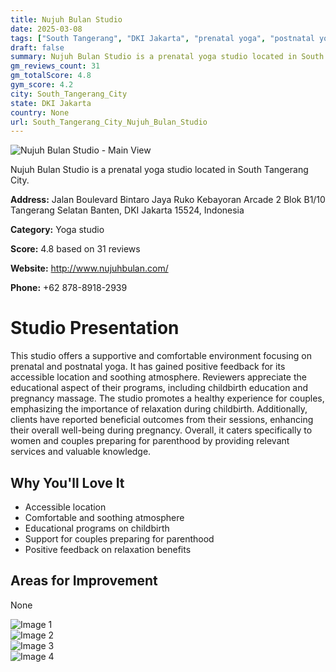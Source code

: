 ```yaml
---
title: Nujuh Bulan Studio
date: 2025-03-08
tags: ["South Tangerang", "DKI Jakarta", "prenatal yoga", "postnatal yoga", "childbirth education", "comfortable", "educational", "South Tangerang City"]  
draft: false
summary: Nujuh Bulan Studio is a prenatal yoga studio located in South Tangerang City.
gm_reviews_count: 31
gm_totalScore: 4.8
gym_score: 4.2
city: South_Tangerang_City
state: DKI Jakarta
country: None
url: South_Tangerang_City_Nujuh_Bulan_Studio
---
```


<div className="aspect-[16/9] relative my-8">
  <img 
    src="https://lh5.googleusercontent.com/p/AF1QipOVJAC_2Y7WyC21wjRhxVcjUv2Wy0SNdBwnSD8N=w1920-h1080-k-no"
    alt="Nujuh Bulan Studio - Main View"
    className="object-cover absolute inset-0 w-full h-full rounded-lg"
  />
</div>

Nujuh Bulan Studio is a prenatal yoga studio located in South Tangerang City.

**Address:** Jalan Boulevard Bintaro Jaya Ruko Kebayoran Arcade 2 Blok B1/10 Tangerang Selatan Banten, DKI Jakarta 15524, Indonesia

**Category:** Yoga studio

**Score:** 4.8 based on 31 reviews

**Website:** http://www.nujuhbulan.com/

**Phone:** +62 878-8918-2939

# Studio Presentation

This studio offers a supportive and comfortable environment focusing on prenatal and postnatal yoga. It has gained positive feedback for its accessible location and soothing atmosphere. Reviewers appreciate the educational aspect of their programs, including childbirth education and pregnancy massage.
The studio promotes a healthy experience for couples, emphasizing the importance of relaxation during childbirth. Additionally, clients have reported beneficial outcomes from their sessions, enhancing their overall well-being during pregnancy. Overall, it caters specifically to women and couples preparing for parenthood by providing relevant services and valuable knowledge.

## Why You'll Love It

- Accessible location
- Comfortable and soothing atmosphere
- Educational programs on childbirth
- Support for couples preparing for parenthood
- Positive feedback on relaxation benefits

## Areas for Improvement

None

<div className="grid grid-cols-1 xl:grid-cols-2 gap-4 my-8">
<div className="aspect-[4/3] relative"><img src="https://lh5.googleusercontent.com/p/AF1QipP6jsKKPg7Bh_P3gcF3WIYNZMxmUoe88wPN6xe9=w1920-h1080-k-no" alt="Image 1" className="object-cover absolute inset-0 w-full h-full rounded-lg" /></div>
<div className="aspect-[4/3] relative"><img src="https://lh5.googleusercontent.com/p/AF1QipNraFssQpaz0uGjyUXZjB8pUX42mw7ErRmcnHSi=w1920-h1080-k-no" alt="Image 2" className="object-cover absolute inset-0 w-full h-full rounded-lg" /></div>
<div className="aspect-[4/3] relative"><img src="https://lh5.googleusercontent.com/p/AF1QipOM-Hfsq1lp2Tjj3V2qLV6byZRkjO6aAMTwG3sp=w1920-h1080-k-no" alt="Image 3" className="object-cover absolute inset-0 w-full h-full rounded-lg" /></div>
<div className="aspect-[4/3] relative"><img src="https://lh5.googleusercontent.com/p/AF1QipOn2yoiNT2WYZC5pXabBSsOgLOqdc8m8QuqFKI=w1920-h1080-k-no" alt="Image 4" className="object-cover absolute inset-0 w-full h-full rounded-lg" /></div>
</div>